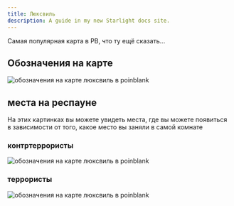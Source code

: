 ```yaml
---
title: Люксвиль
description: A guide in my new Starlight docs site.
---
```


Самая популярная карта в PB, что ту ещё сказать...

## Обозначения на карте

<Image src={luxvileMap} alt="обозначения на карте люксвиль в poinblank" />

## места на респауне

На этих картинках вы можете увидеть места, где вы можете появиться в зависимости от того, какое место вы заняли в самой комнате

### контртеррористы

<Image src={ctRespStartPos} alt="обозначения на карте люксвиль в poinblank" />

### террористы

<Image src={tRespStartPos} alt="обозначения на карте люксвиль в poinblank" />

